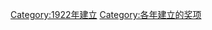 {{cat topic in year| topic=建立的奖项|year=1922}}
[[Category:1922年建立|Category:1922年建立]]
[[Category:各年建立的奖项|Category:各年建立的奖项]]